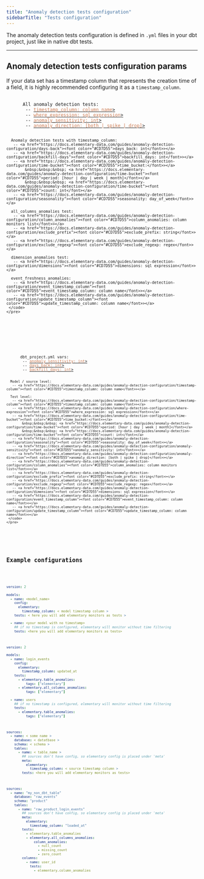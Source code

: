 ```yaml
---
title: "Anomaly detection tests configuration"
sidebarTitle: "Tests configuration"
---
```


The anomaly detection tests configuration is defined in `.yml` files in your dbt project, just like in native dbt tests.

<Snippet file="faq/question-tests-configuration-priorities.mdx" />

---

## Anomaly detection tests configuration params

<Tip>If your data set has a timestamp column that represents the creation time of a field, it is highly recommended configuring it as a `timestamp_column`.</Tip>

<Tabs>
  <Tab title="Params by anomaly detection test">
    <pre>
     <code>
      All anomaly detection tests:
       -- <a href="https://docs.elementary-data.com/guides/anomaly-detection-configuration/timestamp-column"><font color="#CD7D55">timestamp_column: column name</font>></a>
       -- <a href="https://docs.elementary-data.com/guides/anomaly-detection-configuration/where-expression"><font color="#CD7D55">where_expression: sql expression</font>></a>
       -- <a href="https://docs.elementary-data.com/guides/anomaly-detection-configuration/anomaly-sensitivity"><font color="#CD7D55">anomaly_sensitivity: int</font>></a>
       -- <a href="https://docs.elementary-data.com/guides/anomaly-detection-configuration/anomaly-direction"><font color="#CD7D55">anomaly_direction: [both | spike | drop]</font>></a>

      Anomaly detection tests with timestamp_column:
       -- <a href="https://docs.elementary-data.com/guides/anomaly-detection-configuration/days-back"><font color="#CD7D55">days_back: int</font>></a>
       -- <a href="https://docs.elementary-data.com/guides/anomaly-detection-configuration/backfill-days"><font color="#CD7D55">backfill_days: int</font>></a>
       -- <a href="https://docs.elementary-data.com/guides/anomaly-detection-configuration/time-bucket"><font color="#CD7D55">time_bucket:</font>></a>
            &nbsp;&nbsp;&nbsp; <a href="https://docs.elementary-data.com/guides/anomaly-detection-configuration/time-bucket"><font color="#CD7D55">period: [hour | day | week | month]</font></a>
            &nbsp;&nbsp;&nbsp; <a href="https://docs.elementary-data.com/guides/anomaly-detection-configuration/time-bucket"><font color="#CD7D55">count: int</font></a>
       -- <a href="https://docs.elementary-data.com/guides/anomaly-detection-configuration/seasonality"><font color="#CD7D55">seasonality: day_of_week</font>></a>

      all_columns_anomalies test:
       -- <a href="https://docs.elementary-data.com/guides/anomaly-detection-configuration/column_anomalies"><font color="#CD7D55">column_anomalies: column monitors list</font>></a>
       -- <a href="https://docs.elementary-data.com/guides/anomaly-detection-configuration/exclude_prefix"><font color="#CD7D55">exclude_prefix: string</font>></a>
       -- <a href="https://docs.elementary-data.com/guides/anomaly-detection-configuration/exclude_regexp"><font color="#CD7D55">exclude_regexp: regex</font>></a>

      dimension_anomalies test:
       -- <a href="https://docs.elementary-data.com/guides/anomaly-detection-configuration/dimensions"><font color="#CD7D55">dimensions: sql expression</font>></a>

      event_freshness_anomalies:
       -- <a href="https://docs.elementary-data.com/guides/anomaly-detection-configuration/event_timestamp_column"><font color="#CD7D55">event_timestamp_column: column name</font>></a>
       -- <a href="https://docs.elementary-data.com/guides/anomaly-detection-configuration/update_timestamp_column"><font color="#CD7D55">update_timestamp_column: column name</font>></a>
     </code>
    </pre>
  </Tab>

  <Tab title="Params by configuration level">
    <pre>
     <code>
      dbt_project.yml vars:
       -- <a href="https://docs.elementary-data.com/guides/anomaly-detection-configuration/anomaly-sensitivity"><font color="#CD7D55">anomaly_sensitivity: int</font>></a>
       -- <a href="https://docs.elementary-data.com/guides/anomaly-detection-configuration/days-back"><font color="#CD7D55">days_back: int</font>></a>
       -- <a href="https://docs.elementary-data.com/guides/anomaly-detection-configuration/backfill-days"><font color="#CD7D55">backfill_days: int</font>></a>

      Model / source level:
       -- <a href="https://docs.elementary-data.com/guides/anomaly-detection-configuration/timestamp-column"><font color="#CD7D55">timestamp_column: column name</font>></a>

      Test level:
       -- <a href="https://docs.elementary-data.com/guides/anomaly-detection-configuration/timestamp-column"><font color="#CD7D55">timestamp_column: column name</font>></a>
       -- <a href="https://docs.elementary-data.com/guides/anomaly-detection-configuration/where-expression"><font color="#CD7D55">where_expression: sql expression</font>></a>
       -- <a href="https://docs.elementary-data.com/guides/anomaly-detection-configuration/time-bucket"><font color="#CD7D55">time_bucket:</font>></a>
            &nbsp;&nbsp;&nbsp; <a href="https://docs.elementary-data.com/guides/anomaly-detection-configuration/time-bucket"><font color="#CD7D55">period: [hour | day | week | month]</font></a>
            &nbsp;&nbsp;&nbsp; <a href="https://docs.elementary-data.com/guides/anomaly-detection-configuration/time-bucket"><font color="#CD7D55">count: int</font></a>
       -- <a href="https://docs.elementary-data.com/guides/anomaly-detection-configuration/seasonality"><font color="#CD7D55">seasonality: day_of_week</font>></a>
       -- <a href="https://docs.elementary-data.com/guides/anomaly-detection-configuration/anomaly-sensitivity"><font color="#CD7D55">anomaly_sensitivity: int</font>></a>
       -- <a href="https://docs.elementary-data.com/guides/anomaly-detection-configuration/anomaly-direction"><font color="#CD7D55">anomaly_direction: [both | spike | drop]</font>></a>
       -- <a href="https://docs.elementary-data.com/guides/anomaly-detection-configuration/column_anomalies"><font color="#CD7D55">column_anomalies: column monitors list</font>></a>
       -- <a href="https://docs.elementary-data.com/guides/anomaly-detection-configuration/exclude_prefix"><font color="#CD7D55">exclude_prefix: string</font>></a>
       -- <a href="https://docs.elementary-data.com/guides/anomaly-detection-configuration/exclude_regexp"><font color="#CD7D55">exclude_regexp: regex</font>></a>
       -- <a href="https://docs.elementary-data.com/guides/anomaly-detection-configuration/dimensions"><font color="#CD7D55">dimensions: sql expression</font>></a>
       -- <a href="https://docs.elementary-data.com/guides/anomaly-detection-configuration/event_timestamp_column"><font color="#CD7D55">event_timestamp_column: column name</font>></a>
       -- <a href="https://docs.elementary-data.com/guides/anomaly-detection-configuration/update_timestamp_column"><font color="#CD7D55">update_timestamp_column: column name</font>></a>
     </code>
    </pre>
  </Tab>

</Tabs>

## Example configurations

<CodeGroup>

```yml properties.yml
version: 2

models:
  - name: <model_name>
    config:
      elementary:
        timestamp_column: < model timestamp column >
    tests: < here you will add elementary monitors as tests >

  - name: <your model with no timestamp>
    ## if no timestamp is configured, elementary will monitor without time filtering
    tests: <here you will add elementary monitors as tests>
```

```yml Example
version: 2

models:
  - name: login_events
    config:
      elementary:
        timestamp_column: updated_at
    tests:
      - elementary.table_anomalies:
          tags: ["elementary"]
      - elementary.all_columns_anomalies:
          tags: ["elementary"]

  - name: users
    ## if no timestamp is configured, elementary will monitor without time filtering
    tests:
      - elementary.table_anomalies:
          tags: ["elementary"]
```

```yml sources_properties.yml
sources:
  - name: < some name >
    database: < datatbase >
    schema: < schema >
    tables:
      - name: < table_name >
        ## sources don't have config, so elementary config is placed under 'meta'
        meta:
          elementary:
            timestamp_column: < source timestamp column >
        tests: <here you will add elementary monitors as tests>
```

```yml Example
sources:
  - name: "my_non_dbt_table"
    database: "raw_events"
    schema: "product"
    tables:
      - name: "raw_product_login_events"
        ## sources don't have config, so elementary config is placed under 'meta'
        meta:
          elementary:
            timestamp_column: "loaded_at"
        tests:
          - elementary.table_anomalies
          - elementary.all_columns_anomalies:
              column_anomalies:
                - null_count
                - missing_count
                - zero_count
        columns:
          - name: user_id
            tests:
              - elementary.column_anomalies
```

</CodeGroup>
